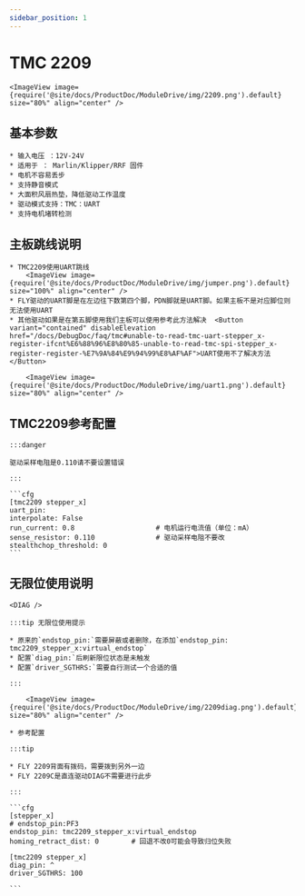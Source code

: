 ```yaml
---
sidebar_position: 1
---
```





# TMC 2209

    <ImageView image={require('@site/docs/ProductDoc/ModuleDrive/img/2209.png').default} size="80%" align="center" />

## 基本参数

    * 输入电压 ：12V-24V
    * 适用于 ： Marlin/Klipper/RRF 固件
    * 电机不容易丢步
    * 支持静音模式
    * 大面积风扇热垫，降低驱动工作温度
    * 驱动模式支持：TMC：UART
    * 支持电机堵转检测

## 主板跳线说明

    * TMC2209使用UART跳线
        <ImageView image={require('@site/docs/ProductDoc/ModuleDrive/img/jumper.png').default} size="100%" align="center" />
    * FLY驱动的UART脚是在左边往下数第四个脚，PDN脚就是UART脚。如果主板不是对应脚位则无法使用UART
    * 其他驱动如果是在第五脚使用我们主板可以使用参考此方法解决  <Button variant="contained" disableElevation href="/docs/DebugDoc/faq/tmc#unable-to-read-tmc-uart-stepper_x-register-ifcnt%E6%88%96%E8%80%85-unable-to-read-tmc-spi-stepper_x-register-register-%E7%9A%84%E9%94%99%E8%AF%AF">UART使用不了解决方法</Button>
        
        <ImageView image={require('@site/docs/ProductDoc/ModuleDrive/img/uart1.png').default} size="80%" align="center" />

## TMC2209参考配置

    :::danger

    驱动采样电阻是0.110请不要设置错误

    :::

    ```cfg
    [tmc2209 stepper_x]
    uart_pin: 
    interpolate: False
    run_current: 0.8                    # 电机运行电流值（单位：mA）
    sense_resistor: 0.110               # 驱动采样电阻不要改
    stealthchop_threshold: 0
    ```

## 无限位使用说明

    <DIAG />

    :::tip 无限位使用提示

    * 原来的`endstop_pin:`需要屏蔽或者删除，在添加`endstop_pin: tmc2209_stepper_x:virtual_endstop`
    * 配置`diag_pin:`后刷新限位状态是未触发
    * 配置`driver_SGTHRS:`需要自行测试一个合适的值

    :::

        <ImageView image={require('@site/docs/ProductDoc/ModuleDrive/img/2209diag.png').default} size="80%" align="center" />

    * 参考配置

    :::tip

    * FLY 2209背面有拨码，需要拨到另外一边
    * FLY 2209C是直连驱动DIAG不需要进行此步

    :::

    ```cfg
    [stepper_x]
    # endstop_pin:PF3
    endstop_pin: tmc2209_stepper_x:virtual_endstop
    homing_retract_dist: 0        # 回退不改0可能会导致归位失败

    [tmc2209 stepper_x]
    diag_pin: ^
    driver_SGTHRS: 100
    
    ```
